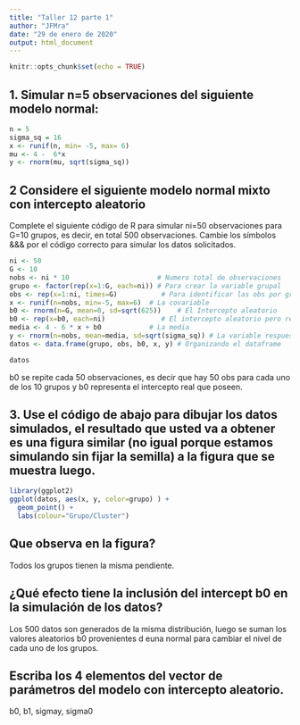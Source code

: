 ---
title: "Taller 12 parte 1"
author: "JFMra"
date: "29 de enero de 2020"
output: html_document
---

```{r setup, include=FALSE}
knitr::opts_chunk$set(echo = TRUE)
```

## 1. Simular n=5 observaciones del siguiente modelo normal:

```{r}
n = 5
sigma_sq = 16
x <- runif(n, min= -5, max= 6)
mu <- 4 -  6*x
y <- rnorm(mu, sqrt(sigma_sq))
```

## 2 Considere el siguiente modelo normal mixto con intercepto aleatorio  

Complete el siguiente código de R para simular ni=50 observaciones para G=10 grupos, es decir, en total 500 observaciones. Cambie los símbolos &&& por el código correcto para simular los datos solicitados.

```{r}
ni <- 50
G <- 10
nobs <- ni * 10                      # Numero total de observaciones
grupo <- factor(rep(x=1:G, each=ni)) # Para crear la variable grupal
obs <- rep(x=1:ni, times=G)           # Para identificar las obs por grupo
x <- runif(n=nobs, min=-5, max=6)  # La covariable
b0 <- rnorm(n=G, mean=0, sd=sqrt(625))    # El Intercepto aleatorio
b0 <- rep(x=b0, each=ni)              # El intercepto aleatorio pero repetido
media <- 4 - 6 * x + b0            # La media
y <- rnorm(n=nobs, mean=media, sd=sqrt(sigma_sq)) # La variable respuesta
datos <- data.frame(grupo, obs, b0, x, y) # Organizando el dataframe
```

```{r}
datos
```

b0 se repite cada 50 observaciones, es decir que hay 50 obs para cada uno de los 10 grupos y b0 representa el intercepto real que poseen.


## 3. Use el código de abajo para dibujar los datos simulados, el resultado que usted va a obtener es una figura similar (no igual porque estamos simulando sin fijar la semilla) a la figura que se muestra luego.

```{r}
library(ggplot2)
ggplot(datos, aes(x, y, color=grupo) ) + 
  geom_point() + 
  labs(colour="Grupo/Cluster")
```

## Que observa en la figura?

Todos los grupos tienen la misma pendiente.

## ¿Qué efecto tiene la inclusión del intercept b0 en la simulación de los datos?

Los 500 datos son generados de la misma distribución, luego se suman los valores aleatorios b0 provenientes d euna normal para cambiar el nivel de cada uno de los grupos.

## Escriba los 4 elementos del vector de parámetros del modelo con intercepto aleatorio.

b0, b1, sigmay, sigma0


